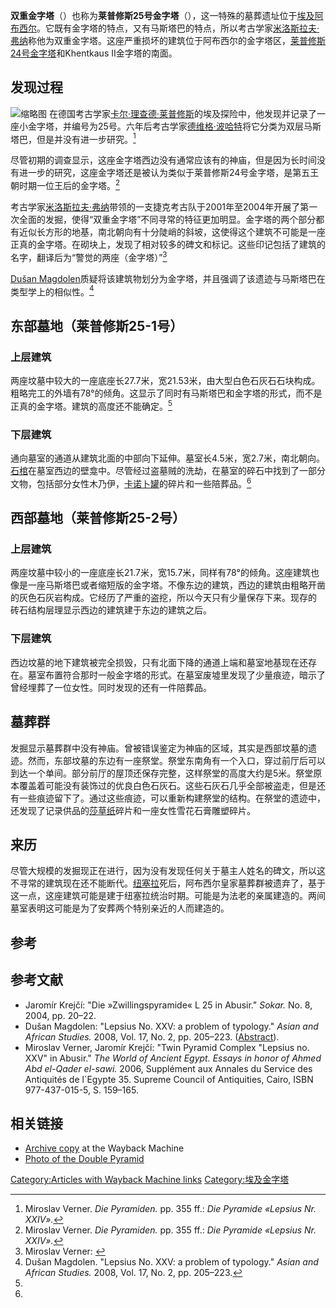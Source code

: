 {{Infobox pyramid
|name = 双重金字塔 / 莱普修斯25号金字塔
|image = Lepsius-XXV pyramid.jpg
|caption = 双重金字塔
|ancient= <center><hiero>D6-O24-O24</hiero><br>''rś mrwj''<br>'''Res Merwy'''<br>The Two [Pyramids] are Watchful</center>
|date= [[第五王朝|第五王朝]] ?
| location = {{埃及}}[[阿布西爾|阿布西爾]]
|type= 雙金字塔?
|material=石灰石
|base=1: 27,70公尺 × 21,53公尺<br />2: 21,70公尺 × 15,70公尺
|height = 6公尺 (current)
|slope= 78°
}}
'''双重金字塔'''（{{lang-en|Double Pyramid}}）也称为'''莱普修斯25号金字塔'''（{{lang-en|Lepsius XXV}}），这一特殊的墓葬遗址位于[[埃及|埃及]][[阿布西尔|阿布西尔]]。它既有金字塔的特点，又有马斯塔巴的特点，所以考古学家[[米洛斯拉夫·弗纳|米洛斯拉夫·弗纳]]称他为双重金字塔。这座严重损坏的建筑位于阿布西尔的金字塔区，[[莱普修斯24号金字塔|莱普修斯24号金字塔]]和Khentkaus II金字塔的南面。

== 发现过程 ==
[[File:Abusir_map.png|缩略图]]
在德国考古学家[[卡尔·理查德·莱普修斯|卡尔·理查德·莱普修斯]]的埃及探险中，他发现并记录了一座小金字塔，并编号为25号。六年后考古学家[[德维格·波哈特|德维格·波哈特]]将它分类为双层马斯塔巴，但是并没有进一步研究。<ref name="verner-xxiv">Miroslav Verner. ''Die Pyramiden.'' pp. 355 ff.: ''Die Pyramide «Lepsius Nr. XXIV».''</ref>

尽管初期的调查显示，这座金字塔西边没有通常应该有的神庙，但是因为长时间没有进一步的研究，这座金字塔还是被认为类似于莱普修斯24号金字塔，是第五王朝时期一位王后的金字塔。<ref name="verner-xxiv">Miroslav Verner. ''Die Pyramiden.'' pp. 355 ff.: ''Die Pyramide «Lepsius Nr. XXIV».''</ref>

考古学家[[米洛斯拉夫·弗纳|米洛斯拉夫·弗纳]]带领的一支捷克考古队于2001年至2004年开展了第一次全面的发掘，使得“双重金字塔”不同寻常的特征更加明显。金字塔的两个部分都有近似长方形的地基，南北朝向有十分陡峭的斜坡，这使得这个建筑不可能是一座正真的金字塔。在砌块上，发现了相对较多的碑文和标记。这些印记包括了建筑的名字，翻译后为“警觉的两座（金字塔）”<ref name="verner-xxv">Miroslav Verner: {{cite web |url=http://www.archaeogate.org/egittologia/article/657/8/nuove-scoperte-archeologiche-nellarea-delle-piramidi-di.html |title=''New Archaeological Discoveries in the Abusir Pyramid Field.'' |accessdate=2016-11-26 |url-status=bot: unknown |archiveurl=https://archive.today/20130223112651/http://www.archaeogate.org/egittologia/article/657/8/nuove-scoperte-archeologiche-nellarea-delle-piramidi-di.html |archivedate=February 23, 2013 }}</ref>

[[Dušan_magdolen|Dušan Magdolen]]质疑将该建筑物划分为金字塔，并且强调了该遗迹与马斯塔巴在类型学上的相似性。<ref>Dušan Magdolen. "Lepsius No. XXV: a problem of typology." ''Asian and African Studies.'' 2008, Vol. 17, No. 2, pp. 205–223.</ref>

== 东部墓地（莱普修斯25-1号） ==

=== 上层建筑 ===
两座坟墓中较大的一座底座长27.7米，宽21.53米，由大型白色石灰石石块构成。粗略完工的外墙有78°的倾角。这显示了同时有马斯塔巴和金字塔的形式，而不是正真的金字塔。建筑的高度还不能确定。<ref name="verner-xxv" />

=== 下层建筑 ===
通向墓室的通道从建筑北面的中部向下延伸。墓室长4.5米，宽2.7米，南北朝向。[[石棺|石棺]]在墓室西边的壁龛中。尽管经过盗墓贼的洗劫，在墓室的碎石中找到了一部分文物，包括部分女性木乃伊，[[卡諾卜罈|卡诺卜罐]]的碎片和一些陪葬品。<ref name="verner-xxv" />

== 西部墓地（莱普修斯25-2号） ==

=== 上层建筑 ===
两座坟墓中较小的一座底座长21.7米，宽15.7米，同样有78°的倾角。这座建筑也像是一座马斯塔巴或者缩短版的金字塔。不像东边的建筑，西边的建筑由粗略开凿的灰色石灰岩构成。它经历了严重的盗挖，所以今天只有少量保存下来。现存的 砖石结构层理显示西边的建筑建于东边的建筑之后。

=== 下层建筑 ===
西边坟墓的地下建筑被完全损毁，只有北面下降的通道上端和墓室地基现在还存在。墓室布置符合那时一般金字塔的形式。在墓室废墟里发现了少量痕迹，暗示了曾经埋葬了一位女性。同时发现的还有一件陪葬品。

== 墓葬群 ==
发掘显示墓葬群中没有神庙。曾被错误鉴定为神庙的区域，其实是西部坟墓的遗迹。然而，东部坟墓的东边有一座祭堂。祭堂东南角有一个入口，穿过前厅后可以到达一个单间。部分前厅的屋顶还保存完整，这样祭堂的高度大约是5米。祭堂原本覆盖着可能没有装饰过的优良白色石灰石。这些石灰石几乎全部被盗走，但是还有一些痕迹留下了。通过这些痕迹，可以重新构建祭堂的结构。在祭堂的遗迹中，还发现了记录供品的[[莎草纸|莎草纸]]碎片和一座女性雪花石膏雕塑碎片。

== 来历 ==
尽管大规模的发掘现正在进行，因为没有发现任何关于墓主人姓名的碑文，所以这不寻常的建筑现在还不能断代。[[纽塞拉|纽塞拉]]死后，阿布西尔皇家墓葬群被遗弃了，基于这一点，这座建筑可能是建于纽塞拉统治时期。可能是为法老的亲属建造的。两间墓室表明这可能是为了安葬两个特别亲近的人而建造的。

== 参考 ==
<references />

== 参考文献 ==
* Jaromír Krejčí: "Die »Zwillingspyramide« L 25 in Abusir." ''Sokar.'' No. 8, 2004, pp. 20–22.
* Dušan Magdolen: "Lepsius No. XXV: a problem of typology." ''Asian and African Studies.'' 2008, Vol. 17, No. 2, pp. 205–223. ([http://cejsh.icm.edu.pl/cejsh/cgi-bin/getdoc.cgi?08SKAAAA054112 Abstract]{{dead link|date=2017年12月 |bot=InternetArchiveBot |fix-attempted=yes }}).
* Miroslav Verner, Jaromír Krejčí: "Twin Pyramid Complex "Lepsius no. XXV" in Abusir." ''The World of Ancient Egypt. Essays in honor of Ahmed Abd el-Qader el-sawi.'' 2006, Supplément aux Annales du Service des Antiquités de l´Egypte 35. Supreme Council of Antiquities, Cairo, ISBN 977-437-015-5, S. 159–165.

== 相关链接 ==
* [https://web.archive.org/web/*/http://www.archaeogate.org/egittologia/article/657/8/nuove-scoperte-archeologiche-nellarea-delle-piramidi-di.html Archive copy]<span> at the </span>Wayback Machine [[Category:Articles_with_Wayback_Machine_links|Category:Articles with Wayback Machine links]]
* [http://egyptphoto.ncf.ca/Lepsius%20XXV.htm Photo of the Double Pyramid]{{Wayback|url=http://egyptphoto.ncf.ca/Lepsius%20XXV.htm |date=20160730201834 }}
[[Category:埃及金字塔|Category:埃及金字塔]]